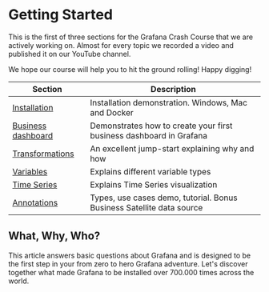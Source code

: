 
# Getting Started

This is the first of three sections for the Grafana Crash Course that we are actively working on. Almost for every topic we recorded a video and published it on our YouTube channel.

We hope our course will help you to hit the ground rolling! Happy digging!

| Section                               | Description                                                           |
| ------------------------------------- | --------------------------------------------------------------------- |
| [Installation](../installation)       | Installation demonstration. Windows, Mac and Docker                   |
| [Business dashboard](../business)     | Demonstrates how to create your first business dashboard in Grafana   |
| [Transformations](../transformations) | An excellent jump-start explaining why and how                        |
| [Variables](../variables)             | Explains different variable types                                     |
| [Time Series](../timeseries)          | Explains Time Series visualization                                    |
| [Annotations](../annotations)         | Types, use cases demo, tutorial. Bonus Business Satellite data source |

## What, Why, Who?

This article answers basic questions about Grafana and is designed to be the first step in your from zero to hero Grafana adventure. Let's discover together what made Grafana to be installed over 700.000 times across the world.

<BlogPost id="grafana-101-what-why-who-6b25f0d0fd11" />

